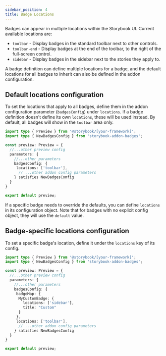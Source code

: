 ```yaml
---
sidebar_position: 4
title: Badge Locations
---
```


Badges can appear in multiple locations within the Storybook UI. Current available locations are:

- `toolbar` - Display badges in the standard toolbar next to other controls.
- `toolbar-end` - Display badges at the end of the toolbar, to the right of the full-screen control.
- `sidebar` - Display badges in the sidebar next to the stories they apply to.

A badge definition can define multiple locations for a badge, and the default locations for all badges to inherit can also be defined in the addon configuration.

## Default locations configuration

To set the locations that apply to all badges, define them in the addon configuration parameter (`badgesConfig`) under `locations`. If a badge definition doesn't define its own `locations`, these will be used instead.
By default, all badges will show in the `toolbar` area only.

```ts title=".storybook/preview.ts"
import type { Preview } from '@storybook/[your-framework]';
import type { NewBadgesConfig } from 'storybook-addon-badges';

const preview: Preview = {
  //...other preview config
  parameters: {
    //...other parameters
    badgesConfig: {
     locations: ['toolbar'],
      // ...other addon config parameters
    } satisfies NewBadgesConfig
  }
}

export default preview;
```

If a specific badge needs to override the defaults, you can define `locations` in its configuration object. Note that for badges with no explicit config object, they will use the `default` value.

## Badge-specific locations configuration

To set a specific badge's location, define it under the `locations` key of its config.

```ts title=".storybook/preview.ts"
import type { Preview } from '@storybook/[your-framework]';
import type { NewBadgesConfig } from 'storybook-addon-badges';

const preview: Preview = {
  //...other preview config
  parameters: {
    //...other parameters
    badgesConfig: {
     badgeMap: {
      MyCustomBadge: {
        locations: ['sidebar'],
        title: "Custom"
      }
     },
     locations: ['toolbar'],
      // ...other addon config parameters
    } satisfies NewBadgesConfig
  }
}

export default preview;
```